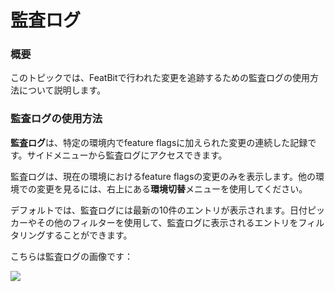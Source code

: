 
# 監査ログ

### 概要 <a href="#overview" id="overview"></a>

このトピックでは、FeatBitで行われた変更を追跡するための監査ログの使用方法について説明します。

### 監査ログの使用方法 <a href="#using-the-audit-log" id="using-the-audit-log"></a>

**監査ログ**は、特定の環境内でfeature flagsに加えられた変更の連続した記録です。サイドメニューから監査ログにアクセスできます。

監査ログは、現在の環境におけるfeature flagsの変更のみを表示します。他の環境での変更を見るには、右上にある**環境切替**メニューを使用してください。

デフォルトでは、監査ログには最新の10件のエントリが表示されます。日付ピッカーやその他のフィルターを使用して、監査ログに表示されるエントリをフィルタリングすることができます。

こちらは監査ログの画像です：

![](../feature-flags/assets/audit-log/001.webp)
